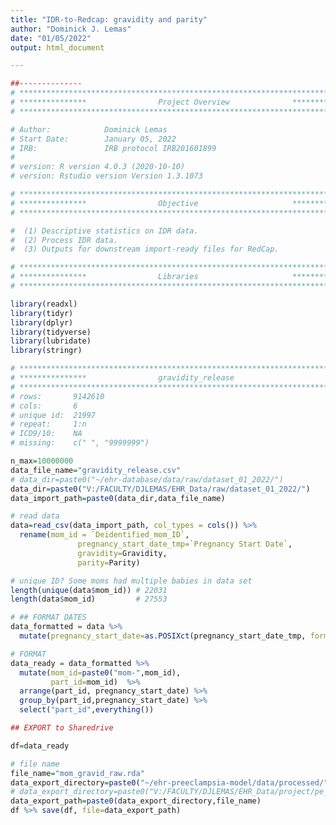```yaml
---
title: "IDR-to-Redcap: gravidity and parity"
author: "Dominick J. Lemas"
date: "01/05/2022"
output: html_document

---
```


```r
##-------------- 
# **************************************************************************** #
# ***************                Project Overview              *************** #
# **************************************************************************** #

# Author:            Dominick Lemas
# Start Date:        January 05, 2022 
# IRB:               IRB protocol IRB201601899 
#                    
# version: R version 4.0.3 (2020-10-10)
# version: Rstudio version Version 1.3.1073 

# **************************************************************************** #
# ***************                Objective                     *************** #
# **************************************************************************** #

#  (1) Descriptive statistics on IDR data. 
#  (2) Process IDR data. 
#  (3) Outputs for downstream import-ready files for RedCap. 

```

```r

# **************************************************************************** #
# ***************                Libraries                     *************** #
# **************************************************************************** #

library(readxl)
library(tidyr)
library(dplyr)
library(tidyverse)
library(lubridate)
library(stringr)

```

```r

# **************************************************************************** #
# ***************                gravidity_release                                              
# **************************************************************************** #
# rows:       9142610
# cols:       6 
# unique id:  21997
# repeat:     1:n
# ICD9/10:    NA
# missing:    c(" ", "9999999")   

n_max=10000000
data_file_name="gravidity_release.csv"
# data_dir=paste0("~/ehr-database/data/raw/dataset_01_2022/")
data_dir=paste0("V:/FACULTY/DJLEMAS/EHR_Data/raw/dataset_01_2022/")
data_import_path=paste0(data_dir,data_file_name)

# read data
data=read_csv(data_import_path, col_types = cols()) %>%
  rename(mom_id = `Deidentified_mom_ID`, 
               pregnancy_start_date_tmp=`Pregnancy Start Date`,
               gravidity=Gravidity, 
               parity=Parity)

# unique ID? Some moms had multiple babies in data set
length(unique(data$mom_id)) # 22031
length(data$mom_id)         # 27553

# ## FORMAT DATES
data_formatted = data %>%
  mutate(pregnancy_start_date=as.POSIXct(pregnancy_start_date_tmp, format="%m/%d/%Y")) %>% select(-pregnancy_start_date_tmp)

# FORMAT
data_ready = data_formatted %>%
  mutate(mom_id=paste0("mom-",mom_id),
         part_id=mom_id)  %>% 
  arrange(part_id, pregnancy_start_date) %>%
  group_by(part_id,pregnancy_start_date) %>% 
  select("part_id",everything())

## EXPORT to Sharedrive

df=data_ready

# file name
file_name="mom_gravid_raw.rda"
data_export_directory=paste0("~/ehr-preeclampsia-model/data/processed/") 
# data_export_directory=paste0("V:/FACULTY/DJLEMAS/EHR_Data/project/pe_prediction/")
data_export_path=paste0(data_export_directory,file_name)
df %>% save(df, file=data_export_path)

```


